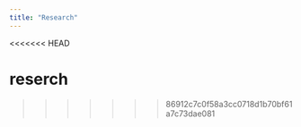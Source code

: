 ```yaml
---
title: "Research"
---
```

<<<<<<< HEAD

reserch
=======
>>>>>>> 86912c7c0f58a3cc0718d1b70bf61a7c73dae081
